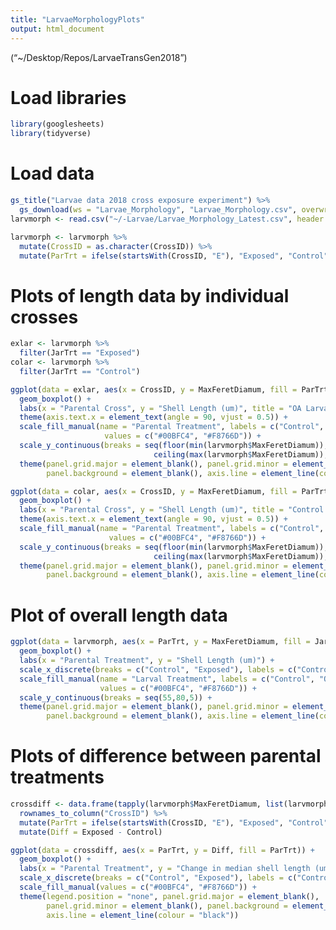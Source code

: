 ```yaml
---
title: "LarvaeMorphologyPlots"
output: html_document
---
```


("~/Desktop/Repos/LarvaeTransGen2018")

# Load libraries
```r
library(googlesheets)
library(tidyverse)
```

# Load data
```r
gs_title("Larvae data 2018 cross exposure experiment") %>%
  gs_download(ws = "Larvae_Morphology", "Larvae_Morphology.csv", overwrite = TRUE)
larvmorph <- read.csv("~/-Larvae/Larvae_Morphology_Latest.csv", header = TRUE, sep = ",")

larvmorph <- larvmorph %>%
  mutate(CrossID = as.character(CrossID)) %>%
  mutate(ParTrt = ifelse(startsWith(CrossID, "E"), "Exposed", "Control"))
```

# Plots of length data by individual crosses
```r
exlar <- larvmorph %>%
  filter(JarTrt == "Exposed")
colar <- larvmorph %>%
  filter(JarTrt == "Control")

ggplot(data = exlar, aes(x = CrossID, y = MaxFeretDiamum, fill = ParTrt)) +
  geom_boxplot() +
  labs(x = "Parental Cross", y = "Shell Length (um)", title = "OA Larvae") +
  theme(axis.text.x = element_text(angle = 90, vjust = 0.5)) +
  scale_fill_manual(name = "Parental Treatment", labels = c("Control", "OA"), 
                     values = c("#00BFC4", "#F8766D")) + 
  scale_y_continuous(breaks = seq(floor(min(larvmorph$MaxFeretDiamum)), 
                                ceiling(max(larvmorph$MaxFeretDiamum)), 5)) + 
  theme(panel.grid.major = element_blank(), panel.grid.minor = element_blank(), 
        panel.background = element_blank(), axis.line = element_line(colour = "black"))

ggplot(data = colar, aes(x = CrossID, y = MaxFeretDiamum, fill = ParTrt)) +
  geom_boxplot() +
  labs(x = "Parental Cross", y = "Shell Length (um)", title = "Control Larvae") +
  theme(axis.text.x = element_text(angle = 90, vjust = 0.5)) +
  scale_fill_manual(name = "Parental Treatment", labels = c("Control", "OA"), 
                      values = c("#00BFC4", "#F8766D")) + 
  scale_y_continuous(breaks = seq(floor(min(larvmorph$MaxFeretDiamum)), 
                                ceiling(max(larvmorph$MaxFeretDiamum)), 5)) +  
  theme(panel.grid.major = element_blank(), panel.grid.minor = element_blank(), 
        panel.background = element_blank(), axis.line = element_line(colour = "black"))
```

# Plot of overall length data
```r
ggplot(data = larvmorph, aes(x = ParTrt, y = MaxFeretDiamum, fill = JarTrt)) +
  geom_boxplot() + 
  labs(x = "Parental Treatment", y = "Shell Length (um)") +
  scale_x_discrete(breaks = c("Control", "Exposed"), labels = c("Control", "OA")) +
  scale_fill_manual(name = "Larval Treatment", labels = c("Control", "OA"), 
                    values = c("#00BFC4", "#F8766D")) + 
  scale_y_continuous(breaks = seq(55,80,5)) + 
  theme(panel.grid.major = element_blank(), panel.grid.minor = element_blank(), 
        panel.background = element_blank(), axis.line = element_line(colour = "black"))
```

# Plots of difference between parental treatments
```r
crossdiff <- data.frame(tapply(larvmorph$MaxFeretDiamum, list(larvmorph$CrossID, larvmorph$JarTrt), median)) %>%
  rownames_to_column("CrossID") %>%
  mutate(ParTrt = ifelse(startsWith(CrossID, "E"), "Exposed", "Control")) %>%
  mutate(Diff = Exposed - Control)

ggplot(data = crossdiff, aes(x = ParTrt, y = Diff, fill = ParTrt)) + 
  geom_boxplot() + 
  labs(x = "Parental Treatment", y = "Change in median shell length (um) per family\nfrom control to OA conditions") + 
  scale_x_discrete(breaks = c("Control", "Exposed"), labels = c("Control", "OA")) + 
  scale_fill_manual(values = c("#00BFC4", "#F8766D")) + 
  theme(legend.position = "none", panel.grid.major = element_blank(), 
        panel.grid.minor = element_blank(), panel.background = element_blank(), 
        axis.line = element_line(colour = "black"))
```